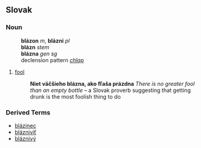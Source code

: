 == Slovak ==
=== Noun ===
:'''blázon''' ''m'', '''blázni''' ''pl''
:'''blázn''' ''stem''
:'''blázna''' ''gen sg''
:declension pattern ''[[Slovak declension pattern chlap|chlap]]''
# [[fool]]
#: '''Niet väčšieho blázna, ako fľaša prázdna''' ''There is no greater fool than an empty bottle'' &ndash; a Slovak proverb suggesting that getting drunk is the most foolish thing to do
=== Derived Terms ===
* [[blázinec]]
* [[blázniviť]]
* [[bláznivý]]